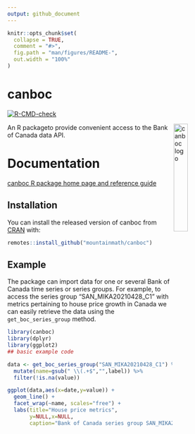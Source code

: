 ```yaml
---
output: github_document
---
```


<!-- README.md is generated from README.Rmd. Please edit that file -->

```r
knitr::opts_chunk$set(
  collapse = TRUE,
  comment = "#>",
  fig.path = "man/figures/README-",
  out.width = "100%"
)
```

# canboc

<!-- badges: start -->
[![R-CMD-check](https://github.com/mountainMath/canboc/workflows/R-CMD-check/badge.svg)](https://github.com/mountainMath/canboc/actions)
<!-- badges: end -->

<a href="https://mountainmath.github.io/canboc/index.html"><img src="https://github.com/mountainMath/canboc/raw/main/logo.svg" alt="canboc logo" align="right" width = "25%" height = "25%"/></a>

An R packageto provide convenient access to the Bank of Canada data API.

# Documentation
[canboc R package home page and reference guide](https://mountainmath.github.io/canboc/index.html)


## Installation

You can install the released version of canboc from [CRAN](https://CRAN.R-project.org) with:

``` r
remotes::install_github("mountainmath/canboc")
```

## Example

The package can import data for one or several Bank of Canada time series or series groups. For example, to access the series group "SAN_MIKA20210428_C1" with metrics pertaining to house price growth in Canada we can easily retrieve the data using the `get_boc_series_group` method.

```r
library(canboc)
library(dplyr)
library(ggplot2)
## basic example code

data <- get_boc_series_group("SAN_MIKA20210428_C1") %>%
  mutate(name=gsub(" \\(.+$","",label)) %>%
  filter(!is.na(value))

ggplot(data,aes(x=date,y=value)) +
  geom_line() +
  facet_wrap(~name, scales="free") +
  labs(title="House price metrics",
       y=NULL,x=NULL,
       caption="Bank of Canada series group SAN_MIKA20210428_C1")
```

